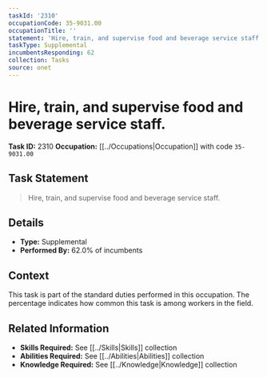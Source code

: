 ```yaml
---
taskId: '2310'
occupationCode: 35-9031.00
occupationTitle: ''
statement: 'Hire, train, and supervise food and beverage service staff.'
taskType: Supplemental
incumbentsResponding: 62
collection: Tasks
source: onet
---
```

# Hire, train, and supervise food and beverage service staff.

**Task ID:** 2310
**Occupation:** [[../Occupations|Occupation]] with code `35-9031.00`

## Task Statement

> Hire, train, and supervise food and beverage service staff.

## Details

- **Type:** Supplemental
- **Performed By:** 62.0% of incumbents

## Context

This task is part of the standard duties performed in this occupation. The percentage indicates how common this task is among workers in the field.

## Related Information

- **Skills Required:** See [[../Skills|Skills]] collection
- **Abilities Required:** See [[../Abilities|Abilities]] collection
- **Knowledge Required:** See [[../Knowledge|Knowledge]] collection
